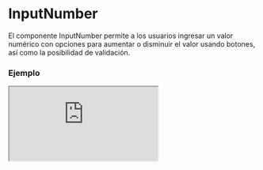 # InputNumber

El componente InputNumber permite a los usuarios ingresar un valor numérico con opciones para aumentar o disminuir el valor usando botones, así como la posibilidad de validación.


### Ejemplo

<Iframe
  minHeightIframe="30dvh"
  src="https://fenextjs-component-storybook.vercel.app/iframe.html?args=&id=input-inputnumber--index&viewMode=story"
/>

### Importación

Para importar el componente InputNumber, se puede hacer desde fenextjs

```tsx copy
import { InputNumber } from "fenextjs";
```

### Parámetros

| Parámetro              | Tipo                       | Requerido | Default   | Descripcion                                                             |
| ---------------------- | -------------------------- | --------- | --------- | ----------------------------------------------------------------------- |
| value                  | number \| ''               | no        | ''        | Valor actual del input. Puede ser un número o una cadena vacía.         |
| defaultValue           | number \| ''               | no        | ''        | Valor inicial del input.                                                |
| onChange               | (v: number \| '') =\> void | no        | undefined | Función que se ejecuta al cambiar el valor del input.                   |
| onChangeValidate       | (v: number \| '') =\> void | no        | undefined | Función que se ejecuta al perder el foco y después de validar el valor. |
| min                    | number                     | no        | undefined | Valor mínimo permitido para el input.                                   |
| max                    | number                     | no        | undefined | Valor máximo permitido para el input.                                   |
| useBtnIncreaseDecrease | boolean                    | no        | false     | Determina si se deben mostrar los botones de aumento/disminución.       |
| disabledScroll         | boolean                    | no        | false     | Deshabilita el desplazamiento del ratón en el input.                    |
| className              | string                     | no        | ''        | Clase CSS para el componente.                                           |

### Storybook

Para ver el storybook del componente lo puede hacer con este [link](https://fenextjs-component-storybook.vercel.app/?path=/story/input-inputnumber--index)

### Usos

- Uso básico del componente InputNumber

```tsx copy
<InputNumber onChange={(value) => console.log(value)} />
```

- Uso de InputNumber con validación

```tsx copy
<InputNumber onChangeValidate={(value) => console.log("Validated:", value)} />
```

- Uso de InputNumber con límites

```tsx copy
<InputNumber min={0} max={100} onChange={(value) => console.log(value)} />
```

- Uso de InputNumber con botones de aumento/disminución

```tsx copy
<InputNumber
  useBtnIncreaseDecrease={true}
  onChange={(value) => console.log(value)}
/>
```
